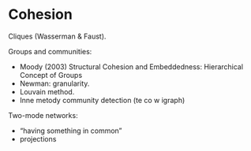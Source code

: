 # Cohesion

Cliques (Wasserman & Faust).

Groups and communities:

* Moody (2003) Structural Cohesion and Embeddedness: Hierarchical Concept of Groups
* Newman: granularity.
* Louvain method.
* Inne metody community detection (te co w igraph)

Two-mode networks:

* "having something in common"
* projections
